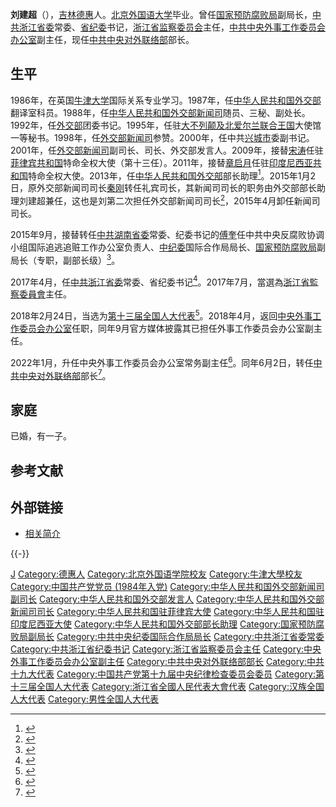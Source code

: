 {{NoteTA
|G1 = Country
}}
{{Infobox officeholder
|name = 刘建超
|image = Liu_Jianchao_29Nov2007.jpg
|imagesize = 180px
|smallimage =
|caption = 
|office = [[File:Danghui.svg|20px]] [[中共中央对外联络部|中共中央对外联络部]][[部长|部长]]
|general_secretary = [[习近平|习近平]]
|term_start = 2022年6月2日
|term_end = 
|predecessor = [[宋涛_(外交官)|宋涛]]
|successor = 
|office1 = {{PRC}}驻[[印度尼西亚|印度尼西亚]][[中国驻印度尼西亚大使列表|大使]]
|chairman1 = [[胡锦涛|胡锦涛]]{{to}}[[习近平|习近平]]
|term_start1 = 2012年3月
|term_end1 = 2014年2月
|predecessor1 = [[章启月|章启月]]
|successor1 = [[谢锋|谢锋]]
|office2 = {{PRC}}驻[[菲律宾|菲律宾]][[中国驻菲律宾大使列表|大使]]
|chairman2 = [[胡锦涛|胡锦涛]]
|term_start2 = 2009年3月
|term_end2 = 2011年12月
|predecessor2 = [[宋涛_(外交官)|宋涛]]
|successor2 = [[马克卿|马克卿]]
|sex = 男
|nationality = {{PRC}}
|Native place = [[吉林|吉林]][[德惠|德惠]]
|birth_date = {{birth year and age|1964|2|23}}
|birth_place = {{CHN}}[[吉林省|吉林省]][[长春市|长春市]][[德惠县|德惠县]]
|death_date =
|death_place =
|spouse = 
|children = 
|party = {{CPC}}
|relations = 
|alma_mater = [[北京外国语学院|北京外国语学院]]<br />[[牛津大学|牛津大学]]
|educate = 
* 北京外国语学院英语系英语专业
* 牛津大学国际关系专业
|occupation = 外交官、监察官、公务员
|profession =
|religion =
|signature =
|website = 
|footnotes = 
|past =
*外交部部长助理、党委委员<br/>（2013年11月－2015年8月）
*国家预防腐败局副局长<br/>（2015年8月－2017年4月）
*中共浙江省委常委、省纪委书记<br/>（2017年4月－2018年4月）
*中共中央纪律检查委员会委员<br/>（2017年10月－至今）
*中央外事工作委员会办公室副主任<br/>（2018年9月－2022年6月）
*中共中央对外联络部部长<br/>（2022年6月－至今）
}}
'''刘建超'''（{{bd|1964年|2月23日||catIdx=Liu刘}}），[[吉林省|吉林]][[德惠市|德惠]]人。[[北京外国语大学|北京外国语大学]]毕业。曾任[[国家预防腐败局|国家预防腐败局]]副局长，[[中国共产党浙江省委员会|中共浙江省委]]常委、[[中国共产党浙江省纪律检查委员会|省纪委]]书记，[[浙江省监察委员会|浙江省监察委员会]]主任，[[中央外事工作委员会办公室|中共中央外事工作委员会办公室]]副主任，现任[[中共中央对外联络部|中共中央对外联络部]]部长。

==生平==
1986年，在英国[[牛津大学|牛津大学]]国际关系专业学习。1987年，任[[中华人民共和国外交部|中华人民共和国外交部]]翻译室科员。1988年，任[[中华人民共和国外交部新闻司|中华人民共和国外交部新闻司]]随员、三秘、副处长。1992年，任[[中华人民共和国外交部|外交部]]团委书记。1995年，任驻[[英国|大不列颠及北爱尔兰联合王国]]大使馆一等秘书。1998年，任[[中华人民共和国外交部新闻司|外交部新闻司]]参赞。2000年，任中共[[兴城市|兴城市]]委副书记。2001年，任[[中华人民共和国外交部新闻司|外交部新闻司]]副司长、司长、外交部发言人。2009年，接替[[宋涛_(外交官)|宋涛]]任驻[[菲律宾|菲律宾共和国]]特命全权大使（第十三任）。2011年，接替[[章启月|章启月]]任驻[[印度尼西亚|印度尼西亚共和国]]特命全权大使。2013年，任[[中华人民共和国外交部|中华人民共和国外交部]]部长助理<ref>{{cite news|title=习近平任免中国驻外大使|url=http://news.163.com/14/0604/17/9TTNPRIU00014JB5.html|accessdate=2014-06-04|newspaper=网易|archive-url=https://web.archive.org/web/20140607001809/http://news.163.com/14/0604/17/9TTNPRIU00014JB5.html|archive-date=2014-06-07|dead-url=yes}}</ref>。2015年1月2日，原外交部新闻司司长[[秦刚|秦刚]]转任礼宾司长，其新闻司司长的职务由外交部部长助理刘建超兼任，这也是刘第二次担任外交部新闻司司长<ref>{{Cite web |url=http://www.chinanews.com/gn/2015/01-02/6930018.shtml |title=秦刚转任礼宾司长 刘建超兼任新闻司司长 |accessdate=2015-01-02 |archive-date=2015-01-02 |archive-url=https://web.archive.org/web/20150102012955/http://www.chinanews.com/gn/2015/01-02/6930018.shtml |dead-url=no }}</ref>，2015年4月卸任新闻司司长。

2015年9月，接替转任[[中国共产党湖南省委员会|中共湖南省委]]常委、纪委书记的[[傅奎_(湖南)|傅奎]]任中共中央反腐败协调小组国际追逃追赃工作办公室负责人、[[中国共产党中央纪律检查委员会|中纪委]]国际合作局局长、[[国家预防腐败局|国家预防腐败局]]副局长（专职，副部长级）<ref>{{cite news|title=外交部长助理刘建超调任中纪委 或负责海外追逃|url=http://news.sina.com.cn/c/nd/2015-09-15/doc-ifxhupkn4965174.shtml|accessdate=2015-09-15|newspaper=新浪新闻|archive-date=2020-10-28|archive-url=https://web.archive.org/web/20201028121157/http://news.sina.com.cn/c/nd/2015-09-15/doc-ifxhupkn4965174.shtml|dead-url=no}}</ref>。

2017年4月，任[[中国共产党浙江省委员会|中共浙江省委]]常委、省纪委书记<ref>{{cite web|title=刘建超任浙江省委常委、省纪委书记 任泽民不再担任|url=http://district.ce.cn/newarea/sddy/201705/05/t20170505_22555078.shtml|publisher=中国经济网|accessdate=2017-05-04|archive-date=2020-10-28|archive-url=https://web.archive.org/web/20201028121201/http://district.ce.cn/newarea/sddy/201705/05/t20170505_22555078.shtml|dead-url=no}}</ref>。2017年7月，當選為[[浙江省監察委員會|浙江省監察委員會]]主任。

2018年2月24日，当选为[[第十三届全国人大代表|第十三届全国人大代表]]<ref>{{Cite web|title=（受权发布）中华人民共和国第十三届全国人民代表大会代表名单-中新网|url=http://www.chinanews.com/gn/2018/02-25/8453959.shtml|accessdate=2021-02-13|work=中新网|archive-date=2018-02-27|archive-url=https://web.archive.org/web/20180227031724/http://www.chinanews.com/gn/2018/02-25/8453959.shtml|dead-url=no}}</ref>。2018年4月，返回[[中央外事工作委员会办公室|中央外事工作委员会办公室]]任职，同年9月官方媒体披露其已担任外事工作委员会办公室副主任。

2022年1月，升任中央外事工作委员会办公室常务副主任<ref>{{Cite web|title=港媒：劉建超成中國外長熱門人選|url=https://www.cna.com.tw/news/acn/202201130071.aspx|publisher=中央通訊社|accessdate=2022-06-27}}</ref>。同年6月2日，转任[[中共中央对外联络部|中共中央对外联络部]]部长<ref>{{Cite web|title=刘建超任中联部部长|url=http://district.ce.cn/newarea/sddy/202206/03/t20220603_37719260.shtml|publisher=中国经济网|accessdate=2022-06-27}}</ref>。

==家庭==
已婚，有一子。

== 参考文献 ==
{{Reflist}}

== 外部链接 ==
* [http://world.people.com.cn/GB/89881/97035/8922196.html 相关简介] {{Wayback|url=http://world.people.com.cn/GB/89881/97035/8922196.html |date=20160304071948 }}

{{-}}
{{start box}}
{{s-ppo|cpc}}
{{s-before|[[宋涛_(外交官)|宋涛]]}}
{{s-title|[[中共中央对外联络部|中共中央对外联络部]]部长|2022年6月－}}
{{s-inc}}
{{s-before|[[孔泉|孔泉]]}}
{{s-title|[[中央外事工作委员会办公室|中央外事工作委员会办公室]]常务副主任|2022年1月－2022年6月}}
{{s-vac}}
{{s-before|[[任泽民|任泽民]]}}
{{s-title|[[中国共产党浙江省纪律检查委员会|中国共产党浙江省纪律检查委员会]]书记|2017年4月－2018年4月}}
{{s-after|[[任振鹤|任振鹤]]}}
{{s-before|[[傅奎|傅奎]]}}
{{s-title|[[中央纪律检查委员会国家监察委员会国际合作局|中央纪律检查委员会国际合作局]]局长|2015年8月－2017年4月}}
{{s-after|[[腊翊凡|腊翊凡]]}}
{{s-gov|prc}}
{{s-before|[[秦刚|秦刚]]}}
{{s-title|[[中华人民共和国外交部新闻司|中华人民共和国外交部新闻司]]司长<br />（第二次）|2015年1月－2015年4月}}
{{s-after|[[陆慷|陆慷]]}}
{{s-before|[[孔泉|孔泉]]}}
{{s-title|[[中华人民共和国外交部新闻司|中华人民共和国外交部新闻司]]司长<br />（第一次）|2006年3月－2009年1月}}
{{s-after|[[马朝旭|马朝旭]]}}
{{s-supervision|prc}}
{{s-before|[[任泽民|任泽民]]}}
{{s-title|[[浙江省监察委员会|浙江省监察委员会]]主任|2017年7月－2018年5月}}
{{s-after|[[任振鹤|任振鹤]]}}
{{s-dip}}
{{s-before|[[章启月|章启月]]}}
{{s-title|[[中国驻印度尼西亚大使列表|中華人民共和國驻印度尼西亚大使]]|2012年3月－2014年2月}}
{{s-after|[[谢锋|谢锋]]}}
{{s-before|[[宋涛_(外交官)|宋涛]]}}
{{s-title|[[中國駐菲律賓大使列表|中华人民共和国驻菲律宾大使]]|2009年3月－2011年12月}}
{{s-after|[[马克卿|马克卿]]}}
{{end box}}

{{中共中央对外联络部部长}}
{{中华人民共和国浙江省正职领导人}}
{{中华人民共和国外交部发言人}}

{{DEFAULTSORT:Liu刘}}
[[Category:刘姓|J]]
[[Category:德惠人|Category:德惠人]]
[[Category:北京外国语学院校友|Category:北京外国语学院校友]]
[[Category:牛津大學校友|Category:牛津大學校友]]
[[Category:中国共产党党员_(1984年入党)|Category:中国共产党党员 (1984年入党)]]
[[Category:中华人民共和国外交部新闻司副司长|Category:中华人民共和国外交部新闻司副司长]]
[[Category:中华人民共和国外交部发言人|Category:中华人民共和国外交部发言人]]
[[Category:中华人民共和国外交部新闻司司长|Category:中华人民共和国外交部新闻司司长]]
[[Category:中华人民共和国驻菲律宾大使|Category:中华人民共和国驻菲律宾大使]]
[[Category:中华人民共和国驻印度尼西亚大使|Category:中华人民共和国驻印度尼西亚大使]]
[[Category:中华人民共和国外交部部长助理|Category:中华人民共和国外交部部长助理]]
[[Category:国家预防腐败局副局长|Category:国家预防腐败局副局长]]
[[Category:中共中央纪委国际合作局局长|Category:中共中央纪委国际合作局局长]]
[[Category:中共浙江省委常委|Category:中共浙江省委常委]]
[[Category:中共浙江省纪委书记|Category:中共浙江省纪委书记]]
[[Category:浙江省监察委员会主任|Category:浙江省监察委员会主任]]
[[Category:中央外事工作委员会办公室副主任|Category:中央外事工作委员会办公室副主任]]
[[Category:中共中央对外联络部部长|Category:中共中央对外联络部部长]]
[[Category:中共十九大代表|Category:中共十九大代表]]
[[Category:中国共产党第十九届中央纪律检查委员会委员|Category:中国共产党第十九届中央纪律检查委员会委员]]
[[Category:第十三届全国人大代表|Category:第十三届全国人大代表]]
[[Category:浙江省全國人民代表大會代表|Category:浙江省全國人民代表大會代表]]
[[Category:汉族全国人大代表|Category:汉族全国人大代表]]
[[Category:男性全国人大代表|Category:男性全国人大代表]]